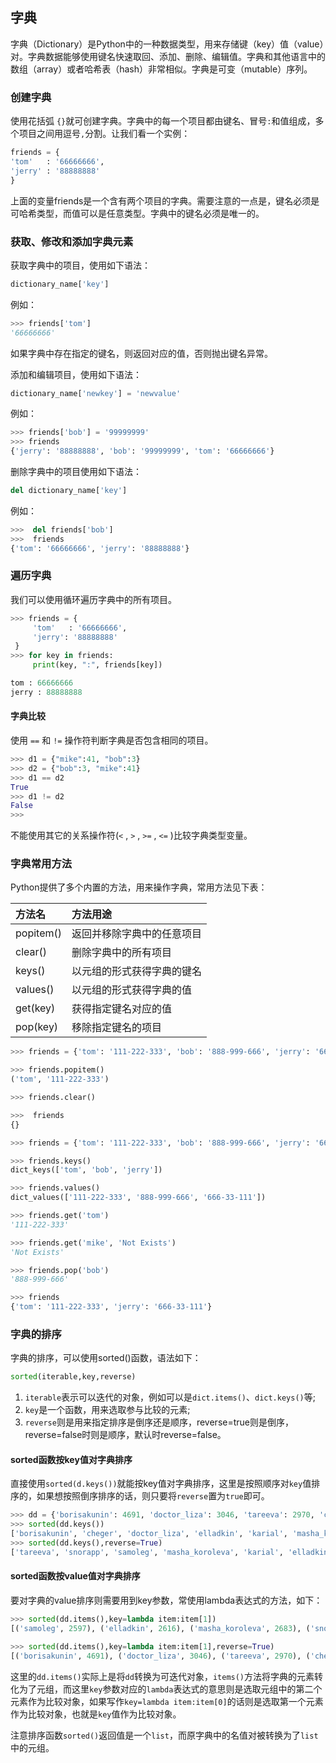 ## 字典

字典（Dictionary）是Python中的一种数据类型，用来存储键（key）值（value）对。字典数据能够使用键名快速取回、添加、删除、编辑值。字典和其他语言中的数组（array）或者哈希表（hash）非常相似。字典是可变（mutable）序列。

### 创建字典

使用花括弧 `{}`就可创建字典。字典中的每一个项目都由键名、冒号`:`和值组成，多个项目之间用逗号`,`分割。让我们看一个实例：

```python
friends = {
'tom'   : '66666666',
'jerry' : '88888888'
}
```

上面的变量friends是一个含有两个项目的字典。需要注意的一点是，键名必须是可哈希类型，而值可以是任意类型。字典中的键名必须是唯一的。

### 获取、修改和添加字典元素

获取字典中的项目，使用如下语法：

```python
dictionary_name['key']
```

例如：

```python
>>> friends['tom']
'66666666'
```

如果字典中存在指定的键名，则返回对应的值，否则抛出键名异常。

添加和编辑项目，使用如下语法：

```python
dictionary_name['newkey'] = 'newvalue'
```

例如：

```python
>>> friends['bob'] = '99999999'
>>> friends
{'jerry': '88888888', 'bob': '99999999', 'tom': '66666666'}
```

删除字典中的项目使用如下语法：

```python
del dictionary_name['key']
```

例如：

```python
>>>  del friends['bob']
>>>  friends
{'tom': '66666666', 'jerry': '88888888'}
```

### 遍历字典

我们可以使用循环遍历字典中的所有项目。

```python
>>> friends = {
     'tom'   : '66666666',
     'jerry': '88888888'
 }
>>> for key in friends:
     print(key, ":", friends[key])

tom : 66666666
jerry : 88888888
```

#### 字典比较

使用 `==` 和 `!=` 操作符判断字典是否包含相同的项目。

```python
>>> d1 = {"mike":41, "bob":3}
>>> d2 = {"bob":3, "mike":41}
>>> d1 == d2
True
>>> d1 != d2
False
>>>
```

不能使用其它的关系操作符(`<`  , `>` , `>=` , `<=` )比较字典类型变量。

### 字典常用方法

Python提供了多个内置的方法，用来操作字典，常用方法见下表：

|  方法名   |          方法用途          |
| :-------- | :------------------------- |
| popitem() | 返回并移除字典中的任意项目 |
| clear()   | 删除字典中的所有项目       |
| keys()    | 以元组的形式获得字典的键名 |
| values()  | 以元组的形式获得字典的值   |
| get(key)  | 获得指定键名对应的值       |
| pop(key)  | 移除指定键名的项目         |

```python
>>> friends = {'tom': '111-222-333', 'bob': '888-999-666', 'jerry': '666-33-111'}

>>> friends.popitem()
('tom', '111-222-333')

>>> friends.clear()

>>>  friends
{}

>>> friends = {'tom': '111-222-333', 'bob': '888-999-666', 'jerry': '666-33-111'}

>>> friends.keys()
dict_keys(['tom', 'bob', 'jerry'])

>>> friends.values()
dict_values(['111-222-333', '888-999-666', '666-33-111'])

>>> friends.get('tom')
'111-222-333'

>>> friends.get('mike', 'Not Exists')
'Not Exists'

>>> friends.pop('bob')
'888-999-666'

>>> friends
{'tom': '111-222-333', 'jerry': '666-33-111'}
```

### 字典的排序

字典的排序，可以使用sorted()函数，语法如下：

```python
sorted(iterable,key,reverse)
```

1. `iterable`表示可以迭代的对象，例如可以是`dict.items()`、`dict.keys()`等;
2. `key`是一个函数，用来选取参与比较的元素;
3. `reverse`则是用来指定排序是倒序还是顺序，reverse=true则是倒序，reverse=false时则是顺序，默认时reverse=false。

#### sorted函数按key值对字典排序

直接使用`sorted(d.keys())`就能按key值对字典排序，这里是按照顺序对`key`值排序的，如果想按照倒序排序的话，则只要将`reverse`置为`true`即可。

```python
>>> dd = {'borisakunin': 4691, 'doctor_liza': 3046, 'tareeva': 2970, 'cheger': 2887, 'karial': 2717, 'snorapp': 2707, 'masha_koroleva': 2683, 'elladkin': 2616, 'samoleg': 2597}
>>> sorted(dd.keys())
['borisakunin', 'cheger', 'doctor_liza', 'elladkin', 'karial', 'masha_koroleva', 'samoleg', 'snorapp', 'tareeva']
>>> sorted(dd.keys(),reverse=True)
['tareeva', 'snorapp', 'samoleg', 'masha_koroleva', 'karial', 'elladkin', 'doctor_liza', 'cheger', 'borisakunin']
```

#### sorted函数按value值对字典排序

要对字典的value排序则需要用到key参数，常使用lambda表达式的方法，如下：

```python
>>> sorted(dd.items(),key=lambda item:item[1])
[('samoleg', 2597), ('elladkin', 2616), ('masha_koroleva', 2683), ('snorapp', 2707), ('karial', 2717), ('cheger', 2887), ('tareeva', 2970), ('doctor_liza', 3046), ('borisakunin', 4691)]

>>> sorted(dd.items(),key=lambda item:item[1],reverse=True)
[('borisakunin', 4691), ('doctor_liza', 3046), ('tareeva', 2970), ('cheger', 2887), ('karial', 2717), ('snorapp', 2707), ('masha_koroleva', 2683), ('elladkin', 2616), ('samoleg', 2597)]
```

这里的`dd.items()`实际上是将`dd`转换为可迭代对象，`items()`方法将字典的元素转化为了元组，而这里`key`参数对应的`lambda`表达式的意思则是选取元组中的第二个元素作为比较对象，如果写作`key=lambda item:item[0]`的话则是选取第一个元素作为比较对象，也就是`key`值作为比较对象。

注意排序函数`sorted()`返回值是一个`list`，而原字典中的名值对被转换为了`list`中的元组。
